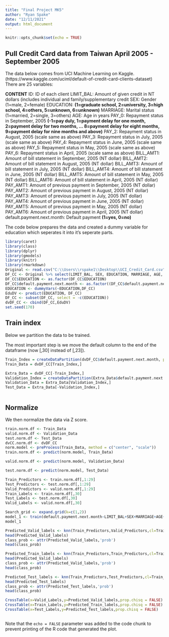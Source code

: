 ---
title: "Final Project MK5"
author: "Ryan Spake"
date: "12/11/2021"
output: html_document
---

```{r setup, include=FALSE}
knitr::opts_chunk$set(echo = TRUE)
```

## Pull Credit Card data from Taiwan April 2005 - September 2005

The data below comes from UCI Machine Learning on Kaggle.(https://www.kaggle.com/uciml/default-of-credit-card-clients-dataset)
There are 25 variables:

**CONTENT**
ID: ID of each client
LIMIT_BAL: Amount of given credit in NT dollars (includes individual and family/supplementary credit
SEX: Gender (1=male, 2=female)
EDUCATION: **(1=graduate school, 2=university, 3=high school, 4=others, 5=unknown, 6=unknown)**
MARRIAGE: Marital status (1=married, 2=single, 3=others)
AGE: Age in years
PAY_0: Repayment status in September, 2005 **(-1=pay duly, 1=payment delay for one month, 2=payment delay for two months, … 8=payment delay for eight months, 9=payment delay for nine months and above)**
PAY_2: Repayment status in August, 2005 (scale same as above)
PAY_3: Repayment status in July, 2005 (scale same as above)
PAY_4: Repayment status in June, 2005 (scale same as above)
PAY_5: Repayment status in May, 2005 (scale same as above)
PAY_6: Repayment status in April, 2005 (scale same as above)
BILL_AMT1: Amount of bill statement in September, 2005 (NT dollar)
BILL_AMT2: Amount of bill statement in August, 2005 (NT dollar)
BILL_AMT3: Amount of bill statement in July, 2005 (NT dollar)
BILL_AMT4: Amount of bill statement in June, 2005 (NT dollar)
BILL_AMT5: Amount of bill statement in May, 2005 (NT dollar)
BILL_AMT6: Amount of bill statement in April, 2005 (NT dollar)
PAY_AMT1: Amount of previous payment in September, 2005 (NT dollar)
PAY_AMT2: Amount of previous payment in August, 2005 (NT dollar)
PAY_AMT3: Amount of previous payment in July, 2005 (NT dollar)
PAY_AMT4: Amount of previous payment in June, 2005 (NT dollar)
PAY_AMT5: Amount of previous payment in May, 2005 (NT dollar)
PAY_AMT6: Amount of previous payment in April, 2005 (NT dollar)
default.payment.next.month: Default payment **(1=yes, 0=no)**


The code below prepares the data and created a dummy variable for education which seperates it into it's seperate parts.

```{r cars}

library(caret)
library(class)
library(dplyr)
library(gmodels)
library(knitr)
library(rmarkdown)
Original <- read.csv("C:\\Users\\rspake1\\Desktop\\UCI_Credit_Card.csv")
DF_CC <- Original %>% select(LIMIT_BAL, SEX, EDUCATION, MARRIAGE, AGE, PAY_0, PAY_2, PAY_3, PAY_4, PAY_5, PAY_6, BILL_AMT1, BILL_AMT2, BILL_AMT3, BILL_AMT4, BILL_AMT5, BILL_AMT6, PAY_AMT1, PAY_AMT2, PAY_AMT3, PAY_AMT4, PAY_AMT5, PAY_AMT6, default.payment.next.month)
DF_CC$EDUCATION <- as.factor(DF_CC$EDUCATION)
DF_CC$default.payment.next.month <- as.factor((DF_CC$default.payment.next.month))
EDUCATION <- dummyVars(~EDUCATION,DF_CC)
EduDV <- predict(EDUCATION, DF_CC)
DF_CC <- subset(DF_CC, select = -c(EDUCATION))
dvDF_CC <- cbind(DF_CC,EduDV)
set.seed(170)
```

## Train index

Below we partition the data to be trained. 

The most important step is we move the default column to the end of the dataframe (now [,30] instead of [,23]).

```{r pressure}
Train_Index = createDataPartition(dvDF_CC$default.payment.next.month, p=0.70, list=FALSE)
Train_Data = dvDF_CC[Train_Index,]

Extra_Data = dvDF_CC[-Train_Index,]
Validation_Index = createDataPartition(Extra_Data$default.payment.next.month, p=0.40, list = FALSE)
Validation_Data = Extra_Data[Validation_Index,]
Test_Data = Extra_Data[-Validation_Index,]



```

## Normalize

We then normalize the data via Z score.
```{r}
train.norm.df <- Train_Data
valid.norm.df <- Validation_Data
test.norm.df <- Test_Data
dvCC.norm.df <- dvDF_CC
norm.model <- preProcess(Train_Data, method = c("center", "scale"))
train.norm.df <- predict(norm.model, Train_Data)

valid.norm.df <- predict(norm.model, Validation_Data)

test.norm.df <- predict(norm.model, Test_Data)
```




```{r}
Train_Predictors <- train.norm.df[,1:29]
Test_Predictors <- test.norm.df[,1:29]
Valid_Predictors <- valid.norm.df[,1:29]
Train_Labels <- train.norm.df[,30]
Test_Labels <- test.norm.df[,30]
Valid_Labels <- valid.norm.df[,30]
```


```{r}
Search_grid <- expand.grid(k=c(1,2))
model_1 <- train(default.payment.next.month~LIMIT_BAL+SEX+MARRIAGE+AGE+PAY_0+PAY_2+PAY_3+BILL_AMT1+BILL_AMT2+BILL_AMT3+PAY_AMT1+PAY_AMT2+PAY_AMT3+EDUCATION.0+EDUCATION.1+EDUCATION.2+EDUCATION.3+EDUCATION.4+EDUCATION.5+EDUCATION.6, data = Train_Data, drop = FALSE, method="knn", tuneGrid=Search_grid)
model_1
```


```{r}
Predicted_Valid_labels <- knn(Train_Predictors,Valid_Predictors,cl=Train_Labels,k=1, prob = TRUE)
head(Predicted_Valid_labels)
class_prob <- attr(Predicted_Valid_labels,'prob')
head(class_prob)

Predicted_Train_labels <- knn(Train_Predictors,Train_Predictors,cl=Train_Labels,k=1, prob = TRUE)
head(Predicted_Valid_labels)
class_prob <- attr(Predicted_Valid_labels,'prob')
head(class_prob)

Predicted_Test_labels <- knn(Train_Predictors,Test_Predictors,cl=Train_Labels,k=1, prob = TRUE)
head(Predicted_Test_labels)
class_prob <- attr(Predicted_Test_labels,'prob')
head(class_prob)

CrossTable(x=Valid_Labels,y=Predicted_Valid_labels,prop.chisq = FALSE)
CrossTable(x=Train_Labels,y=Predicted_Train_labels,prop.chisq = FALSE)
CrossTable(x=Test_Labels,y=Predicted_Test_labels,prop.chisq = FALSE)
```



```{r}


```











Note that the `echo = FALSE` parameter was added to the code chunk to prevent printing of the R code that generated the plot.
